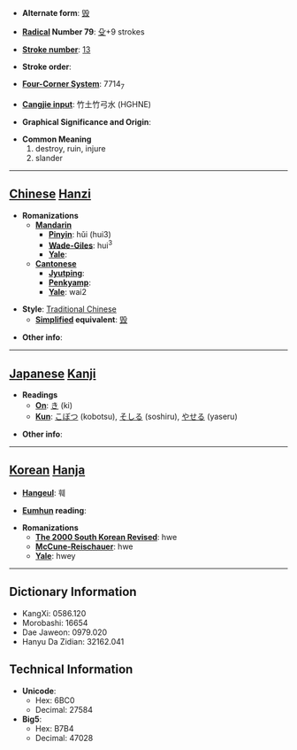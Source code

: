 * '''Alternate form''': [[毁]]

* '''[[Wiktionary:Chinese radical index| Radical]] Number 79''': [[Wiktionary:Chinese radical index 殳|殳]]+9 strokes

* '''[[Wiktionary:Chinese total strokes index|Stroke number]]''': [[Wiktionary:Chinese total strokes index 13|13]]

* '''Stroke order''': 

* '''[[Wiktionary:Chinese four corner index|Four-Corner System]]''': 7714<sub>7</sub>

* '''[[Wiktionary:Chinese Cangjie index|Cangjie input]]''': 竹土竹弓水 (HGHNE)

* '''Graphical Significance and Origin''': 

* '''Common Meaning'''
*#destroy, ruin, injure
*# slander


----

== [[Chinese]] [[Hanzi]] ==

* '''Romanizations'''
** '''[[Mandarin]]'''
*** '''[[Pinyin]]''': hǔi (hui3)
*** '''[[Wade-Giles]]''': hui<sup>3</sup>
*** '''[[Yale]]''': 
** '''[[Cantonese]]'''
*** '''[[Jyutping]]''':
*** '''[[Penkyamp]]''': 
*** '''[[Yale]]''': wai2

* '''Style''': [[Traditional Chinese]] 
** '''[[Simplified Chinese|Simplified]] equivalent''': [[毁]]

* '''Other info''': 

----

== [[Japanese]] [[Kanji]] ==

* '''Readings'''
** '''[[On]]''': [[き]] (ki)
** '''[[Kun]]''': [[こぼつ]] (kobotsu), [[そしる]] (soshiru), [[やせる]] (yaseru)

* '''Other info''':  

----

== [[Korean]] [[Hanja]] ==

* '''[[Hangeul]]''': 훼

* '''[[Eumhun]] reading''': 

* '''Romanizations'''
** '''[[The 2000 South Korean Revised Romanization|The 2000 South Korean Revised]]''': hwe
** '''[[McCune-Reischauer]]''': hwe
** '''[[Yale]]''': hwey

----

== Dictionary Information ==

* KangXi: 0586.120
* Morobashi: 16654
* Dae Jaweon: 0979.020
* Hanyu Da Zidian: 32162.041

== Technical Information ==

* '''Unicode''':
** Hex: 6BC0
** Decimal: 27584
* '''Big5''':
** Hex: B7B4
** Decimal: 47028